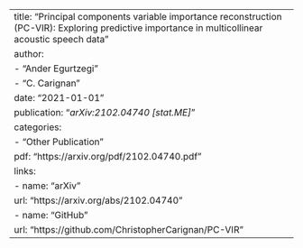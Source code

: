 ---
title: "Principal components variable importance reconstruction (PC-VIR): Exploring predictive importance in multicollinear acoustic speech data"
author:
  - "Ander Egurtzegi"
  - "C. Carignan"
date: "2021-01-01"
publication: "*arXiv:2102.04740 [stat.ME]*"
categories:
  - "Other Publication"
pdf: "https://arxiv.org/pdf/2102.04740.pdf"
links:
  - name: "arXiv"
    url: "https://arxiv.org/abs/2102.04740"
  - name: "GitHub"
    url: "https://github.com/ChristopherCarignan/PC-VIR"
--- 